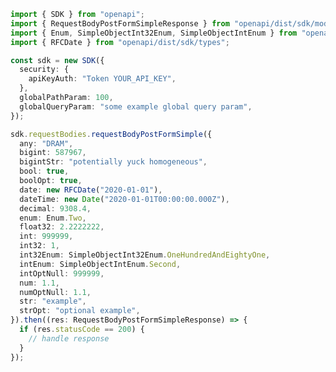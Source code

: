 ```typescript showLineNumbers copy filename="Request Body Post Form Simple usage example"
import { SDK } from "openapi";
import { RequestBodyPostFormSimpleResponse } from "openapi/dist/sdk/models/operations";
import { Enum, SimpleObjectInt32Enum, SimpleObjectIntEnum } from "openapi/dist/sdk/models/shared";
import { RFCDate } from "openapi/dist/sdk/types";

const sdk = new SDK({
  security: {
    apiKeyAuth: "Token YOUR_API_KEY",
  },
  globalPathParam: 100,
  globalQueryParam: "some example global query param",
});

sdk.requestBodies.requestBodyPostFormSimple({
  any: "DRAM",
  bigint: 587967,
  bigintStr: "potentially yuck homogeneous",
  bool: true,
  boolOpt: true,
  date: new RFCDate("2020-01-01"),
  dateTime: new Date("2020-01-01T00:00:00.000Z"),
  decimal: 9308.4,
  enum: Enum.Two,
  float32: 2.2222222,
  int: 999999,
  int32: 1,
  int32Enum: SimpleObjectInt32Enum.OneHundredAndEightyOne,
  intEnum: SimpleObjectIntEnum.Second,
  intOptNull: 999999,
  num: 1.1,
  numOptNull: 1.1,
  str: "example",
  strOpt: "optional example",
}).then((res: RequestBodyPostFormSimpleResponse) => {
  if (res.statusCode == 200) {
    // handle response
  }
});
```
